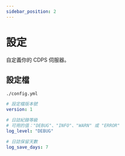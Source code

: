 ```yaml
---
sidebar_position: 2
---
```


# 設定

自定義你的 CDPS 伺服器。

## 設定檔

`./config.yml`

```yml
# 設定檔版本號
version: 1

# 日誌紀錄等級
# 可用的值："DEBUG"、"INFO"、"WARN" 或 "ERROR"
log_level: "DEBUG"

# 日誌保留天數
log_save_days: 7
```
